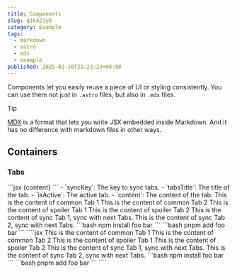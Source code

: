 ```yaml
---
title: Components
slug: q1k423y0
category: Example
tags:
  - markdown
  - astro
  - mdx
  - example
published: 2025-02-10T21:23:23+08:00
---
```



Components let you easily reuse a piece of UI or styling consistently. You can use them not just in `.astro` files, but also in `.mdx` files.

> [!TIP]
> [MDX](https://mdxjs.com/) is a format that lets you write JSX embedded inside Markdown. And it has no difference with markdown files in other ways.

## Containers

### Tabs

<Tabs>
  <TabItem label="Component Syntax">
    ```jsx
    <Tabs syncKey={syncKey}>
      <TabItem label={tabsTitle} active={isActive}>
        {content}
      </TabItem>
    </Tabs>
    ```
  </TabItem>
  <TabItem label="Parameter Description">
    - `syncKey`: The key to sync tabs.
    - `tabsTitle`: The title of the tab.
    - `isActive`: The active tab.
    - `content`: The content of the tab.
  </TabItem>
  <TabItem label="Component Examples" active={true}>
    <Tabs>
      <TabItem label="Foo">
        This is the content of common Tab 1
      </TabItem>
      <TabItem label="Bar" active={true}>
        This is the content of common Tab 2
      </TabItem>
    </Tabs>
    <Tabs>
      <TabItem label="Lorem">
        This is the content of spoiler Tab 1
      </TabItem>
      <TabItem label="Ipsum">
        This is the content of spoiler Tab 2
      </TabItem>
    </Tabs>
    <Tabs syncKey="test-tabs-sync">
      <TabItem label="Tab 1" active={true}>
        This is the content of sync Tab 1, sync with next Tabs.
      </TabItem>
      <TabItem label="Tab 2">
        This is the content of sync Tab 2, sync with next Tabs.
      </TabItem>
    </Tabs>
    <Tabs syncKey="test-tabs-sync">
      <TabItem label="NPM" active={true}>
        ```bash
        npm install foo bar
        ```
      </TabItem>
      <TabItem label="PNPM">
        ```bash
        pnpm add foo bar
        ```
      </TabItem>
    </Tabs>
  </TabItem>
  <TabItem label='Code of Examples'>
    ````jsx
    <Tabs>
      <TabItem label="Foo">
        This is the content of common Tab 1
      </TabItem>
      <TabItem label="Bar" active={true}>
        This is the content of common Tab 2
      </TabItem>
    </Tabs>
    <Tabs>
      <TabItem label="Lorem">
        This is the content of spoiler Tab 1
      </TabItem>
      <TabItem label="Ipsum">
        This is the content of spoiler Tab 2
      </TabItem>
    </Tabs>
    <Tabs syncKey="test-tabs-sync">
      <TabItem label="Tab 1" active={true}>
        This is the content of sync Tab 1, sync with next Tabs.
      </TabItem>
      <TabItem label="Tab 2">
        This is the content of sync Tab 2, sync with next Tabs.
      </TabItem>
    </Tabs>
    <Tabs syncKey="test-tabs-sync">
      <TabItem label="NPM" active={true}>
        ```bash
        npm install foo bar
        ```
      </TabItem>
      <TabItem label="PNPM">
        ```bash
        pnpm add foo bar
        ```
      </TabItem>
    </Tabs>
    ````
  </TabItem>
</Tabs>
